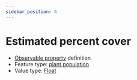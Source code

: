 ```yaml
---
sidebar_position: 4
---
```



# Estimated percent cover

- [Observable property](/viewers/dawe-vocabs?uri=https://linked.data.gov.au/def/nrm/a9f6b098-96bf-4faf-a460-2d71213023f6) definition
- Feature type: [plant population](http://linked.data.gov.au/def/tern-cv/ae71c3f6-d430-400f-a1d4-97a333b4ee02)
- Value type: [Float](https://w3id.org/tern/ontologies/tern/Float)

<Example
  protocolModule="invertebrate-wet-pitfall"
  observableProperty="https://linked.data.gov.au/def/nrm/a9f6b098-96bf-4faf-a460-2d71213023f6"
/>
